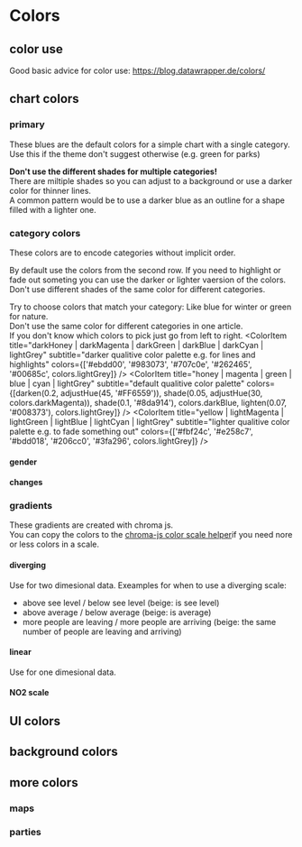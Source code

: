 

<Meta title="I Styleguide/1 Colors" />

# Colors

## color use

Good basic advice for color use: https://blog.datawrapper.de/colors/

## chart colors

### primary

These blues are the default colors for a simple chart with a single category.  
Use this if the theme don't suggest otherwise (e.g. green for parks)

**Don't use the different shades for multiple categories!**  
There are miltiple shades so you can adjust to a background 
or use a darker color for thinner lines.  
A common pattern would be to use a darker blue as an outline for a shape filled with a lighter one.

<ColorPalette>
  <ColorItem
    title="darkBlue | blue | lightBlue"
    subtitle="default color for single color chart"
    colors={['#262465', colors.darkBlue, '#206cc0']}
  />
</ColorPalette>

### category colors

These colors are to encode categories without implicit order.

By default use the colors from the second row. 
If you need to highlight or fade out someting you can use
the darker or lighter vaersion of the colors.  
Don't use different shades of the same color for different categories.

Try to choose colors that match your category: Like blue for winter or green for nature.  
Don't use the same color for different categories in one article.  
If you don't know which colors to pick just go from left to right.
<ColorPalette>
  <ColorItem
    title="darkHoney | darkMagenta | darkGreen | darkBlue | darkCyan | lightGrey"
    subtitle="darker qualitive color palette e.g. for lines and highlights"
    colors={['#ebdd00', '#983073', '#707c0e', '#262465', '#00685c', colors.lightGrey]} />
  <ColorItem
    title="honey | magenta | green | blue | cyan | lightGrey"
    subtitle="default qualitive color palette"
    colors={[darken(0.2, adjustHue(45, '#FF6559')), shade(0.05, adjustHue(30, colors.darkMagenta)), shade(0.1, '#8da914'), colors.darkBlue, lighten(0.07, '#008373'), colors.lightGrey]} />
  <ColorItem
    title="yellow | lightMagenta | lightGreen | lightBlue | lightCyan | lightGrey"
    subtitle="lighter qualitive color palette e.g. to fade something out"
    colors={['#fbf24c', '#e258c7', '#bdd018', '#206cc0', '#3fa296', colors.lightGrey]} />
</ColorPalette>

<ColorPalette>
  <h4>gender</h4>
  <ColorItem title="coral | blueGrey" subtitle="female | male" colors={['#FF6559', '#456e74', desaturate(0.1, adjustHue(-20, colors.darkMagenta))]} />
  <h4>changes</h4>
  <ColorItem title="orange | darkBeige | coldBlue" subtitle="increase | unchanged |  decrease" colors={['#fa9d1e', colors.darkBeige, colors.lightBlue]} />
</ColorPalette>


### gradients

These gradients are created with chroma js.  
You can copy the colors to the [chroma-js color scale helper](https://gka.github.io/palettes/#/11|s|fa9d1e,dfded2,3fbaed|ffffe0,ff005e,93003a|0|0)if you need
nore or less colors in a scale.

#### diverging

Use for two dimesional data. Exeamples for when to use a diverging scale:
  - above see level / below see level (beige: is see level)
  - above average / below average (beige: is average)
  - more people are leaving / more people are arriving (beige: the same number of people are leaving and arriving) 

<ColorPalette>
  <ColorItem title="changes" subtitle="from increase over unchanged to decrease" colors={Chroma.scale(['#fa9d1e', colors.beige, colors.lightBlue]).colors(13)} />
  <ColorItem title="darkCyan | cyan | beige | honey | darkHoney" subtitle="diverging scale" colors={Chroma.scale(['#008373', '#3fa296', colors.beige, '#fad700', adjustHue(-2, '#ebb600')]).mode('lab').colors(13)} />
  <ColorItem title="darkGreen | green | beige | magenta | darkMagenta" subtitle="diverging scale" colors={Chroma.scale(['#707c0e', '#8da914', colors.beige, '#be3ca5', '#983073']).mode('lab').colors(13)} />
</ColorPalette>

#### linear

Use for one dimesional data.

<ColorPalette>
  <ColorItem title="cyan-blue-scale" subtitle="linear scale" colors={Chroma.scale([lighten(0.1, colors.beige), tint(0.3, '#008373'), shade(0.1, '#206cc0'), '#262465', darken(0.1, '#262465')]).correctLightness().mode('lab').colors(13)} />
  <ColorItem title="yellow-green-scale" subtitle="linear scale" colors={Chroma.scale([mix(0.2, lighten(0.1, colors.beige), lighten(0.3, '#fbf24c')), lighten(0.27, '#f7e900'),  darken(0, adjustHue(0, '#707c0e')), darken(0.13, '#707c0e')]).correctLightness().mode('lab').colors(13)} />
  <ColorItem title="yellow-magenta-scale" subtitle="linear scale" colors={Chroma.scale([mix(0.1, lighten(0.1, colors.beige), lighten(0.3, '#fbe34c')), lighten(0.22, '#fbe34c'), adjustHue(20, lighten(0.2, '#983073')), adjustHue(-5, '#983073'), darken(0.22, '#983073')]).correctLightness().mode('lab').colors(13)} />

</ColorPalette>

#### NO2 scale
<ColorPalette>
  <ColorItem title="NO2 scale" subtitle="NO2 values from 0 to 100" colors={Chroma.bezier(['#B6D61B', '70B50F', '#E2430D', 'E30F04', '000']).scale().colors(13)} />
</ColorPalette>

## UI colors

<ColorPalette>
  <ColorItem title="red" subtitle="rbb brand color – for primary actions (read means clikacble)" colors={[colors.red]} />
  <ColorItem title="lightGrey" subtitle="for secondary buttons or unselected tabs" colors={[colors.lightGrey]} />
  <ColorItem title="grey" subtitle="e.g. grey lines" colors={[colors.grey]} />
  <ColorItem title="darkGrey" subtitle="for text and as background for buttons or selected tabs" colors={[colors.darkGrey]} />
  <ColorItem title="black" subtitle="for text" colors={['black']} />
</ColorPalette>

## background colors

<ColorPalette>
  <ColorItem title="colors.backgroundGrey" subtitle="background for toolboxes and infoboxes" colors={[colors.backgroundGrey]} />
  <ColorItem title="colors.beige" subtitle="as a background for maps and charts" colors={[colors.beige]} />
  <ColorItem title="colors.darkBeige" subtitle="like light grey but in combination with beige" colors={[colors.darkBeige]} />
</ColorPalette>

## more colors
<ColorPalette>
  <h3>maps</h3>
  <ColorItem title="lightWaterBlue | darkWaterBlue" subtitle="water" colors={[colors.lightWaterBlue, colors.darkWaterBlue]} />
  <h3>parties</h3>
  <ColorItem title="colors.spd" subtitle="SPD" colors={[colors.spd]} />
  <ColorItem title="colors.cdu" subtitle="CDU" colors={[colors.cdu]} />
  <ColorItem title="colors.linke" subtitle="Die Linke" colors={[colors.linke]} />
  <ColorItem title="colors.afd" subtitle="AFD" colors={[colors.afd]} />
  <ColorItem title="colors.fdp" subtitle="FDP" colors={[colors.fdp]} />
  <ColorItem title="colors.gruene" subtitle="B90 / GRÜENE" colors={[colors.gruene]} />
  <ColorItem title="colors.orange" subtitle="BVB / FW" colors={[colors.orange]} />
  <ColorItem title="colors.darkBeige" subtitle="Fraktionslos" colors={[colors.darkBeige]} />
</ColorPalette>
